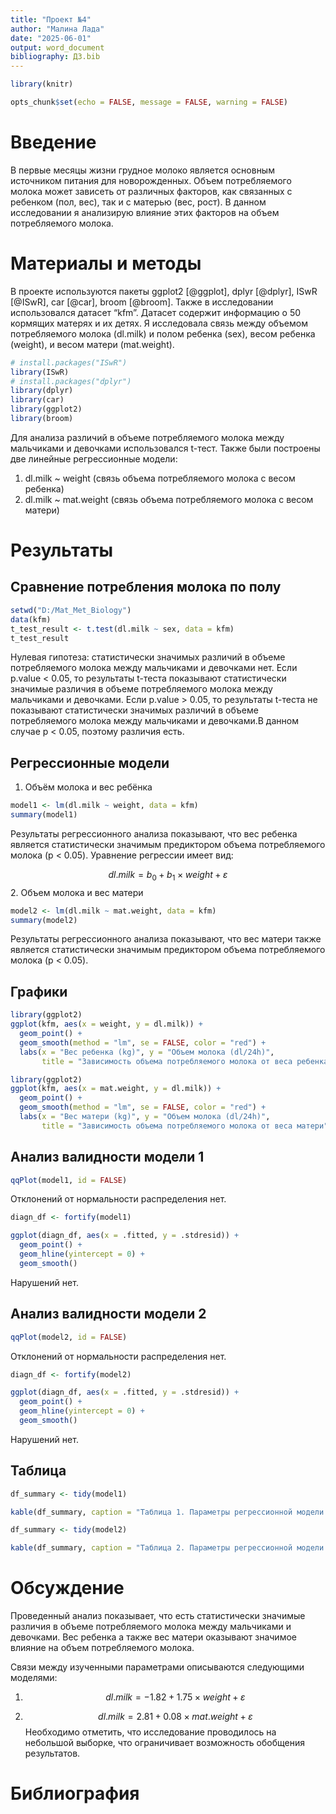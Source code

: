 ```yaml
---
title: "Проект №4"
author: "Малина Лада"
date: "2025-06-01"
output: word_document
bibliography: ДЗ.bib
---
```


```r
library(knitr)

opts_chunk$set(echo = FALSE, message = FALSE, warning = FALSE)
```


# Введение
  
В первые месяцы жизни грудное молоко является основным источником питания для новорожденных.  Объем потребляемого молока может зависеть от различных факторов, как связанных с ребенком (пол, вес), так и с матерью (вес, рост).  В данном исследовании я анализирую влияние этих факторов на объем потребляемого молока.

# Материалы и методы

В проекте используются пакеты ggplot2 [@ggplot], dplyr [@dplyr], ISwR [@ISwR], car [@car], broom [@broom].
Также в исследовании использовался датасет "kfm".  Датасет содержит информацию о 50 кормящих матерях и их детях. Я исследовала связь между объемом потребляемого молока (dl.milk) и полом ребенка (sex), весом ребенка (weight), и весом матери (mat.weight).

```r
# install.packages("ISwR")
library(ISwR)
# install.packages("dplyr")
library(dplyr)
library(car)
library(ggplot2)
library(broom)
```


Для анализа различий в объеме потребляемого молока между мальчиками и девочками использовался t-тест. Также были построены две линейные регрессионные модели:

1. dl.milk ~ weight (связь объема потребляемого молока с весом ребенка)
2. dl.milk ~ mat.weight (связь объема потребляемого молока с весом матери)

# Результаты
## Сравнение потребления молока по полу

```r
setwd("D:/Mat_Met_Biology")
data(kfm)
t_test_result <- t.test(dl.milk ~ sex, data = kfm)
t_test_result

```
Нулевая гипотеза: статистически значимых различий в объеме потребляемого молока между мальчиками и девочками нет. Если p.value < 0.05, то результаты t-теста показывают статистически значимые различия в объеме потребляемого молока между мальчиками и девочками. Если p.value > 0.05, то результаты t-теста не показывают статистически значимых различий в объеме потребляемого молока между мальчиками и девочками.В данном случае p < 0.05, поэтому различия есть.

## Регрессионные модели

1. Объём молока и вес ребёнка

```r
model1 <- lm(dl.milk ~ weight, data = kfm) 
summary(model1)
```

Результаты регрессионного анализа показывают, что вес ребенка является статистически значимым предиктором объема потребляемого молока (p < 0.05). Уравнение регрессии имеет вид:

$$
dl.milk = b_0 + b_1 \times  weight + \varepsilon
$$
2. Объем молока и вес матери
```r
model2 <- lm(dl.milk ~ mat.weight, data = kfm)
summary(model2)
```

Результаты регрессионного анализа показывают, что вес матери также является статистически значимым предиктором объема потребляемого молока (p < 0.05).


## Графики

```r
library(ggplot2)
ggplot(kfm, aes(x = weight, y = dl.milk)) +
  geom_point() +
  geom_smooth(method = "lm", se = FALSE, color = "red") + 
  labs(x = "Вес ребенка (kg)", y = "Объем молока (dl/24h)",
       title = "Зависимость объема потребляемого молока от веса ребенка")
```

```r
library(ggplot2)
ggplot(kfm, aes(x = mat.weight, y = dl.milk)) +
  geom_point() +
  geom_smooth(method = "lm", se = FALSE, color = "red") + 
  labs(x = "Вес матери (kg)", y = "Объем молока (dl/24h)",
       title = "Зависимость объема потребляемого молока от веса матери")
```



## Анализ валидности модели 1



```r
qqPlot(model1, id = FALSE)
```

Отклонений от нормальности распределения нет.

```r
diagn_df <- fortify(model1)

ggplot(diagn_df, aes(x = .fitted, y = .stdresid)) +
  geom_point() +
  geom_hline(yintercept = 0) +
  geom_smooth()
```

Нарушений нет.

## Анализ валидности модели 2

```r
qqPlot(model2, id = FALSE)
```


Отклонений от нормальности распределения нет.


```r
diagn_df <- fortify(model2)

ggplot(diagn_df, aes(x = .fitted, y = .stdresid)) +
  geom_point() +
  geom_hline(yintercept = 0) +
  geom_smooth()
```


Нарушений нет.


## Таблица


```r

df_summary <- tidy(model1)

kable(df_summary, caption = "Таблица 1. Параметры регрессионной модели.")
```


```r
df_summary <- tidy(model2)

kable(df_summary, caption = "Таблица 2. Параметры регрессионной модели.")
```


# Обсуждение
Проведенный анализ показывает, что есть статистически значимые различия в объеме потребляемого молока между мальчиками и девочками. Вес ребенка а также вес матери оказывают значимое влияние на объем потребляемого молока.

Связи между изученными параметрами описываются следующими моделями:

1.
$$
dl.milk = -1.82 + 1.75 \times weight + \varepsilon
$$

2.
$$
dl.milk = 2.81 + 0.08 \times mat.weight + \varepsilon
$$
Необходимо отметить, что исследование проводилось на небольшой выборке, что ограничивает возможность обобщения результатов.



# Библиография


